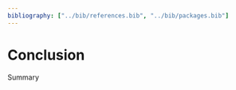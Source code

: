 ```yaml
---
bibliography: ["../bib/references.bib", "../bib/packages.bib"]
---
```


# Conclusion {#sec-conclusion}

Summary
